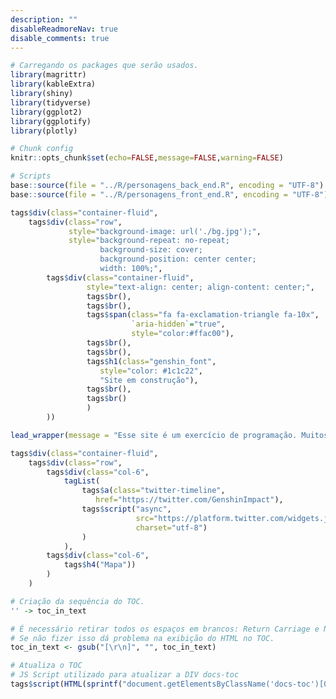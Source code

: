```yaml
---
description: ""
disableReadmoreNav: true
disable_comments: true
---
```


```r
# Carregando os packages que serão usados.
library(magrittr)
library(kableExtra)
library(shiny)
library(tidyverse)
library(ggplot2)
library(ggplotify)
library(plotly)

# Chunk config
knitr::opts_chunk$set(echo=FALSE,message=FALSE,warning=FALSE)

# Scripts
base::source(file = "../R/personagens_back_end.R", encoding = "UTF-8")
base::source(file = "../R/personagens_front_end.R", encoding = "UTF-8")
```

```r
tags$div(class="container-fluid",
    tags$div(class="row",
             style="background-image: url('./bg.jpg');",
             style="background-repeat: no-repeat;
                    background-size: cover;
                    background-position: center center;
                    width: 100%;",
        tags$div(class="container-fluid",
                 style="text-align: center; align-content: center;",
                 tags$br(),
                 tags$br(),
                 tags$span(class="fa fa-exclamation-triangle fa-10x",
                           `aria-hidden`="true",
                           style="color:#ffac00"),
                 tags$br(),
                 tags$br(),
                 tags$h1(class="genshin_font",
                    style="color: #1c1c22",
                    "Site em construção"),
                 tags$br(),
                 tags$br()
                 )
        ))
```

```r
lead_wrapper(message = "Esse site é um exercício de programação. Muitos dos dados foram obtidos diretamente na internet.")
```

```r
tags$div(class="container-fluid",
    tags$div(class="row",
        tags$div(class="col-6",
            tagList(
                tags$a(class="twitter-timeline",
                   href="https://twitter.com/GenshinImpact"),
                tags$script("async",
                            src="https://platform.twitter.com/widgets.js",
                            charset="utf-8")
                )
            ),
        tags$div(class="col-6",
            tags$h4("Mapa"))
        )
    )
```

```r
# Criação da sequência do TOC.
'' -> toc_in_text

# É necessário retirar todos os espaços em brancos: Return Carriage e Nova linhas.
# Se não fizer isso dá problema na exibição do HTML no TOC.
toc_in_text <- gsub("[\r\n]", "", toc_in_text)

# Atualiza o TOC
# JS Script utilizado para atualizar a DIV docs-toc
tags$script(HTML(sprintf("document.getElementsByClassName('docs-toc')[0].innerHTML = '%s';", toc_in_text)))
```